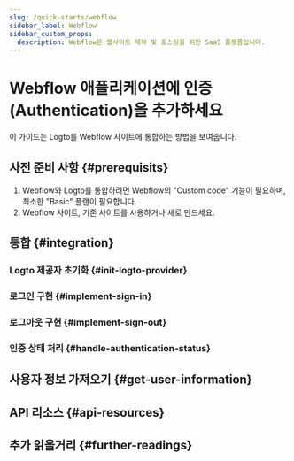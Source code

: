 ```yaml
---
slug: /quick-starts/webflow
sidebar_label: Webflow
sidebar_custom_props:
  description: Webflow은 웹사이트 제작 및 호스팅을 위한 SaaS 플랫폼입니다.
---
```




# Webflow 애플리케이션에 인증 (Authentication)을 추가하세요

이 가이드는 Logto를 Webflow 사이트에 통합하는 방법을 보여줍니다.

<GuideTip />

## 사전 준비 사항 \{#prerequisits}

1. Webflow와 Logto를 통합하려면 Webflow의 "Custom code" 기능이 필요하며, 최소한 "Basic" 플랜이 필요합니다.
2. Webflow 사이트, 기존 사이트를 사용하거나 새로 만드세요.

## 통합 \{#integration}

### Logto 제공자 초기화 \{#init-logto-provider}

<InitClient />

### 로그인 구현 \{#implement-sign-in}

<ImplementSignIn />

### 로그아웃 구현 \{#implement-sign-out}

<ImplementSignOut />

### 인증 상태 처리 \{#handle-authentication-status}

<HandleAuthenticationStatus />

<Checkpoint />

## 사용자 정보 가져오기 \{#get-user-information}

<GetUserInformation />

## API 리소스 \{#api-resources}

<ApiResources />

## 추가 읽을거리 \{#further-readings}

<FurtherReadings />
